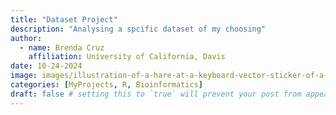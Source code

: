 ```yaml
---
title: "Dataset Project"
description: "Analysing a spcific dataset of my choosing"
author:
  - name: Brenda Cruz
    affiliation: University of California, Davis
date: 10-24-2024
image: images/illustration-of-a-hare-at-a-keyboard-vector-sticker-of-a-white-cute-cartoon-rabbit-hacker-meme-sticker-rodent-animal-hits-the-keyboard-2WD8316.jpg
categories: [MyProjects, R, Bioinformatics]
draft: false # setting this to `true` will prevent your post from appearing on your listing page until you're ready!
---
```

